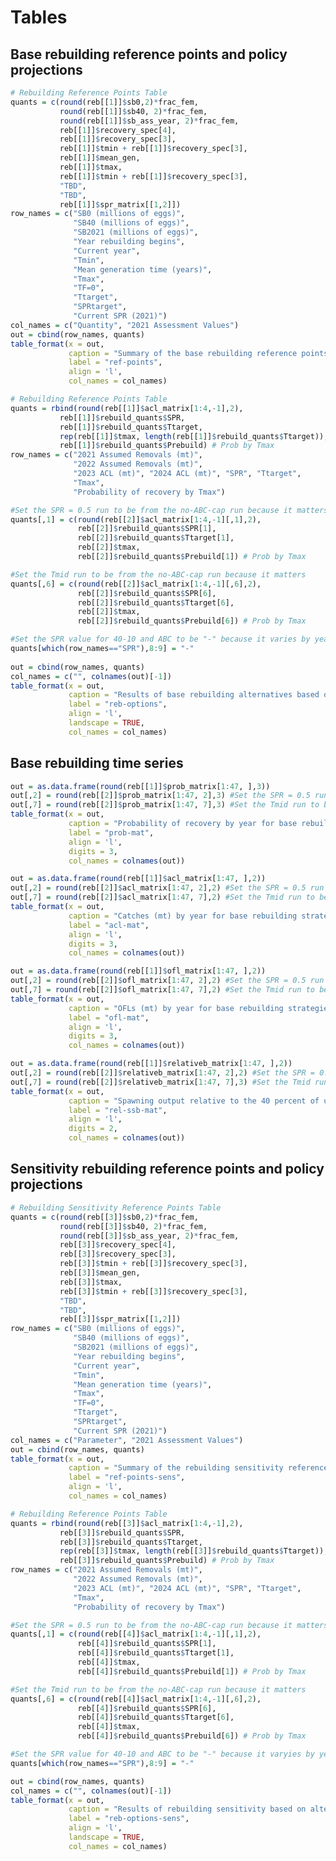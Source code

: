 \clearpage
# Tables

<!-- ## Biological information -->
<!-- ```{r, results = 'asis'} -->
<!-- quants = data.frame("Age" = 0:90, "M" = rep(0.057,length(base.920$endgrowth$int_Age)), #M at age -->
<!--            "Mat" = base.920$endgrowth$Age_Mat, #Maturity at age -->
<!--            "Fec" = c(0,base.920$endgrowth$`Mat*Fecund`[-1]), #Fecundity at age * maturity at age. Reset age 0 to 0 -->
<!--            "W" = base.920$endgrowth$`Wt_Mid`, #Weight at age, mid year weight -->
<!--            "SelCom" = unlist(base.920$ageselex[base.920$ageselex$Label == "2021_1_Asel2", which(names(base.920$ageselex)=="0"):which(names(base.920$ageselex)=="90")]), #Selectivity com -->
<!--            "SelRec" = unlist(base.920$ageselex[base.920$ageselex$Label == "2021_2_Asel2", which(names(base.920$ageselex)=="0"):which(names(base.920$ageselex)=="90")]), #Selectivity weight, rec -->
<!--            "N2023" = unlist(base.920$natage[base.920$natage$Yr == 2023 & base.920$natage$`Beg/Mid`=="B", c(which(names(base.920$natage)=="0"):which(names(base.920$natage)=="90"))]), #Beg N at age 2023 -->
<!--            "N2021" = unlist(base.920$natage[base.920$natage$Yr == 2021 & base.920$natage$`Beg/Mid`=="B", c(which(names(base.920$natage)=="0"):which(names(base.920$natage)=="90"))])) #Beg N at age 2021 -->
<!-- col_names = c("Age", -->
<!--               "Natural Mortality",  -->
<!--               "Maturity", -->
<!--               "Fecundity",  -->
<!--               "Weight", -->
<!--               "Selectivity, Com.",  -->
<!--               "Selectivity, Rec.",  -->
<!--               "Numbers, 2023",  -->
<!--               "Numbers, 2021") -->
<!-- table_format(x = quants, -->
<!--              caption = "Biological information by age on which the base rebuilding analysis projections are based. The assessment model and rebuilding analysis assumed a single sex so values are not provided by sex", -->
<!--              label = "biology-base", -->
<!--              align = 'l', -->
<!--              col_names = col_names, -->
<!--              row.names = FALSE, -->
<!--              digits = 4) -->
<!-- ``` -->

<!-- ## Rebuilding reference points and summary of alternatives -->

## Base rebuilding reference points and policy projections

```r
# Rebuilding Reference Points Table
quants = c(round(reb[[1]]$sb0,2)*frac_fem, 
		   round(reb[[1]]$sb40, 2)*frac_fem, 
		   round(reb[[1]]$sb_ass_year, 2)*frac_fem,
		   reb[[1]]$recovery_spec[4],
		   reb[[1]]$recovery_spec[3], 
		   reb[[1]]$tmin + reb[[1]]$recovery_spec[3], 
		   reb[[1]]$mean_gen, 
		   reb[[1]]$tmax, 
		   reb[[1]]$tmin + reb[[1]]$recovery_spec[3],
		   "TBD",
		   "TBD",
		   reb[[1]]$spr_matrix[[1,2]])
row_names = c("SB0 (millions of eggs)", 
              "SB40 (millions of eggs)",
              "SB2021 (millions of eggs)", 
              "Year rebuilding begins",
              "Current year", 
              "Tmin", 
              "Mean generation time (years)", 
              "Tmax",
              "TF=0",
              "Ttarget", 
              "SPRtarget",
              "Current SPR (2021)")
col_names = c("Quantity", "2021 Assessment Values")
out = cbind(row_names, quants)
table_format(x = out,
             caption = "Summary of the base rebuilding reference points.",
             label = "ref-points",
             align = 'l',
             col_names = col_names)
```

<!-- ## Summary of alternatives -->

<!-- Base rebuilder -->
```r
# Rebuilding Reference Points Table
quants = rbind(round(reb[[1]]$acl_matrix[1:4,-1],2),
		   reb[[1]]$rebuild_quants$SPR,
		   reb[[1]]$rebuild_quants$Ttarget,
		   rep(reb[[1]]$tmax, length(reb[[1]]$rebuild_quants$Ttarget)),
		   reb[[1]]$rebuild_quants$Prebuild) # Prob by Tmax
row_names = c("2021 Assumed Removals (mt)", 
			  "2022 Assumed Removals (mt)",
			  "2023 ACL (mt)", "2024 ACL (mt)", "SPR", "Ttarget", 
			  "Tmax",
			  "Probability of recovery by Tmax")

#Set the SPR = 0.5 run to be from the no-ABC-cap run because it matters
quants[,1] = c(round(reb[[2]]$acl_matrix[1:4,-1][,1],2),
               reb[[2]]$rebuild_quants$SPR[1],
               reb[[2]]$rebuild_quants$Ttarget[1],
               reb[[2]]$tmax,
               reb[[2]]$rebuild_quants$Prebuild[1]) # Prob by Tmax

#Set the Tmid run to be from the no-ABC-cap run because it matters
quants[,6] = c(round(reb[[2]]$acl_matrix[1:4,-1][,6],2),
               reb[[2]]$rebuild_quants$SPR[6],
               reb[[2]]$rebuild_quants$Ttarget[6],
               reb[[2]]$tmax,
               reb[[2]]$rebuild_quants$Prebuild[6]) # Prob by Tmax

#Set the SPR value for 40-10 and ABC to be "-" because it varies by year
quants[which(row_names=="SPR"),8:9] = "-"
               
out = cbind(row_names, quants)
col_names = c("", colnames(out)[-1])
table_format(x = out,
             caption = "Results of base rebuilding alternatives based on alternative SPR targets for 50 percent probability of recovery based on the assumed removals for 2021-22. SPR for the ABC and 40-10 strategies is provided as a dash (-) because these strategies do not have a constant SPR value",
             label = "reb-options",
             align = 'l',
             landscape = TRUE,
             col_names = col_names)
```
\clearpage

## Base rebuilding time series 

```r
out = as.data.frame(round(reb[[1]]$prob_matrix[1:47, ],3))
out[,2] = round(reb[[2]]$prob_matrix[1:47, 2],3) #Set the SPR = 0.5 run to be from the no-ABC-cap run
out[,7] = round(reb[[2]]$prob_matrix[1:47, 7],3) #Set the Tmid run to be from the no-ABC-cap run
table_format(x = out,
             caption = "Probability of recovery by year for base rebuilding strategies",
             label = "prob-mat",
             align = 'l',
             digits = 3,
             col_names = colnames(out))
```
\clearpage

```r
out = as.data.frame(round(reb[[1]]$acl_matrix[1:47, ],2))
out[,2] = round(reb[[2]]$acl_matrix[1:47, 2],2) #Set the SPR = 0.5 run to be from the no-ABC-cap run
out[,7] = round(reb[[2]]$acl_matrix[1:47, 7],2) #Set the Tmid run to be from the no-ABC-cap run
table_format(x = out,
             caption = "Catches (mt) by year for base rebuilding strategies",
             label = "acl-mat",
             align = 'l',
             digits = 3,
             col_names = colnames(out))
```
\clearpage

```r
out = as.data.frame(round(reb[[1]]$ofl_matrix[1:47, ],2))
out[,2] = round(reb[[2]]$ofl_matrix[1:47, 2],2) #Set the SPR = 0.5 run to be from the no-ABC-cap run
out[,7] = round(reb[[2]]$ofl_matrix[1:47, 7],2) #Set the Tmid run to be from the no-ABC-cap run
table_format(x = out,
             caption = "OFLs (mt) by year for base rebuilding strategies",
             label = "ofl-mat",
             align = 'l',
             digits = 3,
             col_names = colnames(out))
```
\clearpage

```r
out = as.data.frame(round(reb[[1]]$relativeb_matrix[1:47, ],2))
out[,2] = round(reb[[2]]$relativeb_matrix[1:47, 2],2) #Set the SPR = 0.5 run to be from the no-ABC-cap run
out[,7] = round(reb[[2]]$relativeb_matrix[1:47, 7],3) #Set the Tmid run to be from the no-ABC-cap run
table_format(x = out,
             caption = "Spawning output relative to the 40 percent of unfished spawning output target by year for base rebuilding strategies",
             label = "rel-ssb-mat",
             align = 'l',
             digits = 2,
             col_names = colnames(out))
```

\clearpage

## Sensitivity rebuilding reference points and policy projections

```r
# Rebuilding Sensitivity Reference Points Table
quants = c(round(reb[[3]]$sb0,2)*frac_fem, 
		   round(reb[[3]]$sb40, 2)*frac_fem, 
		   round(reb[[3]]$sb_ass_year, 2)*frac_fem,
		   reb[[3]]$recovery_spec[4],
		   reb[[3]]$recovery_spec[3], 
		   reb[[3]]$tmin + reb[[3]]$recovery_spec[3], 
		   reb[[3]]$mean_gen, 
		   reb[[3]]$tmax, 
		   reb[[3]]$tmin + reb[[3]]$recovery_spec[3],
		   "TBD",
		   "TBD",
		   reb[[3]]$spr_matrix[[1,2]])
row_names = c("SB0 (millions of eggs)", 
              "SB40 (millions of eggs)",
              "SB2021 (millions of eggs)", 
              "Year rebuilding begins",
              "Current year", 
              "Tmin", 
              "Mean generation time (years)", 
              "Tmax",
              "TF=0",
              "Ttarget", 
              "SPRtarget",
              "Current SPR (2021)")
col_names = c("Parameter", "2021 Assessment Values")
out = cbind(row_names, quants)
table_format(x = out,
             caption = "Summary of the rebuilding sensitivity reference points",
             label = "ref-points-sens",
             align = 'l',
             col_names = col_names)
```


<!-- ## Summary of alternatives -->

<!-- Sensitivity rebuilder -->
```r
# Rebuilding Reference Points Table
quants = rbind(round(reb[[3]]$acl_matrix[1:4,-1],2),
		   reb[[3]]$rebuild_quants$SPR,
		   reb[[3]]$rebuild_quants$Ttarget,
		   rep(reb[[3]]$tmax, length(reb[[3]]$rebuild_quants$Ttarget)),
		   reb[[3]]$rebuild_quants$Prebuild) # Prob by Tmax
row_names = c("2021 Assumed Removals (mt)",
			  "2022 Assumed Removals (mt)",
			  "2023 ACL (mt)", "2024 ACL (mt)", "SPR", "Ttarget",
			  "Tmax",
			  "Probability of recovery by Tmax")

#Set the SPR = 0.5 run to be from the no-ABC-cap run because it matters
quants[,1] = c(round(reb[[4]]$acl_matrix[1:4,-1][,1],2),
               reb[[4]]$rebuild_quants$SPR[1],
               reb[[4]]$rebuild_quants$Ttarget[1],
               reb[[4]]$tmax,
               reb[[4]]$rebuild_quants$Prebuild[1]) # Prob by Tmax

#Set the Tmid run to be from the no-ABC-cap run because it matters
quants[,6] = c(round(reb[[4]]$acl_matrix[1:4,-1][,6],2),
               reb[[4]]$rebuild_quants$SPR[6],
               reb[[4]]$rebuild_quants$Ttarget[6],
               reb[[4]]$tmax,
               reb[[4]]$rebuild_quants$Prebuild[6]) # Prob by Tmax

#Set the SPR value for 40-10 and ABC to be "-" because it varyies by year
quants[which(row_names=="SPR"),8:9] = "-"

out = cbind(row_names, quants)
col_names = c("", colnames(out)[-1])
table_format(x = out,
             caption = "Results of rebuilding sensitivity based on alternative SPR targets for 50 percent probability of recovery based on the assumed removals for 2021-22. Rebuilding sensitivity blocks selectivity in 2001 and allows dome-shaped selectivity. SPR for the ABC and 40-10 strategies is provided as a dash (-) because these strategies do not have a constant SPR value",
             label = "reb-options-sens",
             align = 'l',
             landscape = TRUE,
             col_names = col_names)
```

\clearpage

<!-- ## Rebuilding alternative time series when catches are not constrained by the ABC -->

<!-- ```{r, results = 'asis'} -->
<!-- out = as.data.frame(round(reb[[2]]$prob_matrix[1:47, ],3)) -->
<!-- table_format(x = out, -->
<!--              caption = "Probability of recovery by year for rebuilding SPR alternatives assuming catch is not constrained by the ABC.", -->
<!--              label = "prob-mat-noABCmax", -->
<!--              align = 'l', -->
<!--              digits = 2, -->
<!--              col_names = colnames(out)) -->
<!-- ``` -->


<!-- ```{r, results = 'asis'} -->
<!-- out = as.data.frame(round(reb[[2]]$acl_matrix[1:47, ],2)) -->
<!-- table_format(x = out, -->
<!--              caption = "Catches (mt) by year for rebuilding SPR alternatives assuming catch is not constrained by the ABC.", -->
<!--              label = "acl-mat-noABCmax", -->
<!--              align = 'l', -->
<!--              digits = 2, -->
<!--              col_names = colnames(out)) -->
<!-- ``` -->

<!-- ```{r, results = 'asis'} -->
<!-- out = as.data.frame(round(reb[[2]]$ofl_matrix[1:47, ],2)) -->
<!-- table_format(x = out, -->
<!--              caption = "OFLs (mt) by year for rebuilding SPR alternatives assuming catch is not constrained by the ABC.", -->
<!--              label = "ofl-mat-noABCmax", -->
<!--              align = 'l', -->
<!--              digits = 2, -->
<!--              col_names = colnames(out)) -->
<!-- ``` -->


<!-- ```{r, results = 'asis'} -->
<!-- out = as.data.frame(round(reb[[2]]$relativeb_matrix[1:47, ],2)) -->
<!-- table_format(x = out, -->
<!--              caption = "Spawning output relative to the 40 percent of unfished spawning output target by year for rebuilding SPR alternatives assuming catch is not constrained by the ABC.", -->
<!--              label = "rel-ssb-mat-noABCmax", -->
<!--              align = 'l', -->
<!--              digits = 2, -->
<!--              col_names = colnames(out)) -->
<!-- ``` -->

<!-- \clearpage -->

<!-- ## Rebuilding alternative time series for rebuilding based on an SS model with sex equal to 1 -->


<!-- ```{r, results = 'asis'} -->
<!-- out = as.data.frame(round(reb[[3]]$prob_matrix[1:55, ],3)) -->
<!-- table_format(x = out, -->
<!--              caption = "The probability of rebuilding by year for rebuilding SPR alternatives based on an SS model with sex equal to 1.", -->
<!--              label = "prob-mat-sex1", -->
<!--              align = 'l', -->
<!--              digits = 2, -->
<!--              col_names = colnames(out)) -->
<!-- ``` -->

<!-- ```{r, results = 'asis'} -->
<!-- out = as.data.frame(round(reb[[3]]$acl_matrix[1:55, ],2)) -->
<!-- table_format(x = out, -->
<!--              caption = "Catches (mt) by year for rebuilding SPR alternatives based on an SS model with sex equal to 1.", -->
<!--              label = "acl-mat-sex1", -->
<!--              align = 'l', -->
<!--              digits = 2, -->
<!--              col_names = colnames(out)) -->
<!-- ``` -->

<!-- ```{r, results = 'asis'} -->
<!-- out = as.data.frame(round(reb[[3]]$ofl_matrix[1:55, ],2)) -->
<!-- table_format(x = out, -->
<!--              caption = "OFLs (mt) by year for rebuilding SPR alternatives based on an SS model with sex equal to 1.", -->
<!--              label = "ofl-mat-sex1", -->
<!--              align = 'l', -->
<!--              digits = 2, -->
<!--              col_names = colnames(out)) -->
<!-- ``` -->

<!-- ```{r, results = 'asis'} -->
<!-- out = as.data.frame(round(reb[[3]]$relativeb_matrix[1:55, ],2)) -->
<!-- table_format(x = out, -->
<!--              caption = "Spawning output relative to the 40 percent of unfished spawning output target by year for rebuilding SPR alternatives based on an SS model with sex equal to 1.", -->
<!--              label = "rel-ssb-mat-sex1", -->
<!--              align = 'l', -->
<!--              digits = 2, -->
<!--              col_names = colnames(out)) -->
<!-- ``` -->

